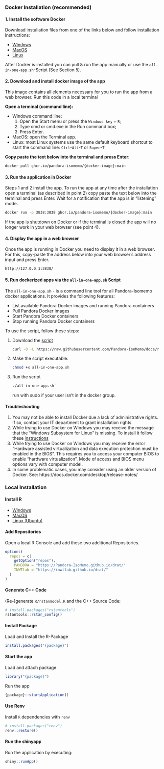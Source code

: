 ### Docker Installation (recommended)

#### 1. Install the software Docker

Download installation files from one of the links below and follow installation
instructions:

* [Windows](https://docs.docker.com/desktop/windows/install/)
* [MacOS](https://docs.docker.com/desktop/install/mac-install/)
* [Linux](https://docs.docker.com/desktop/install/linux-install/)

After Docker is installed you can pull & run the app manually or use the
`all-in-one-app.sh`-Script (See Section 5).

#### 2. Download and install docker image of the app

This image contains all elements necessary for you to run the app from a web
browser. Run this code in a local terminal 

**Open a terminal (command line):**

- Windows command line: 
   1. Open the Start menu or press the `Windows key` + `R`; 
   2. Type cmd or cmd.exe in the Run command box;
   3. Press Enter.
- MacOS: open the Terminal app.
- Linux: most Linux systems use the same default keyboard shortcut to start the
  command line: `Ctrl`-`Alt`-`T` or `Super`-`T`

**Copy paste the text below into the terminal and press Enter:**

```bash
docker pull ghcr.io/pandora-isomemo/{docker-image}:main
```

#### 3. Run the application in Docker 

Steps 1 and 2 install the app. To run the app at any time after the installation
open a terminal (as described in point 2) copy paste the text below into the
terminal and press Enter. Wait for a notification that the app is in “listening”
mode.

```bash
docker run -p 3838:3838 ghcr.io/pandora-isomemo/{docker-image}:main
```

If the app is shutdown on Docker or if the terminal is closed the app will no
longer work in your web browser (see point 4).

#### 4. Display the app in a web browser

Once the app is running in Docker you need to display it in a web browser. For
this, copy-paste the address below into your web browser’s address input and
press Enter.

```bash
http://127.0.0.1:3838/
```

#### 5. Run dockerized apps via the `all-in-one-app.sh` Script

The `all-in-one-app.sh` - is a command line tool for all Pandora-Isomemo docker
applications. It provides the following features:

- List available Pandora Docker images and running Pandora containers
- Pull Pandora Docker images
- Start Pandora Docker containers
- Stop running Pandora Docker containers

To use the script, follow these steps:

1. Download the [script](https://github.com/Pandora-IsoMemo/docs/blob/main/scripts/all-in-one-app.sh)

   ```bash
   curl -O -L https://raw.githubusercontent.com/Pandora-IsoMemo/docs/refs/heads/main/scripts/all-in-one-app.sh
   ```

3. Make the script executable: 

   ```bash
   chmod +x all-in-one-app.sh
   ```
4. Run the script

   ```bash
   ./all-in-one-app.sh`
   ```

   run with sudo if your user isn't in the docker group.

#### Troubleshooting

1. You may not be able to install Docker due a lack of administrative rights.
   If so, contact your IT department to grant installation rights.
2. While trying to use Docker on Windows you may receive the message that the
   “Windows Subsystem for Linux” is missing. To install it follow these
   [instructions](https://learn.microsoft.com/en-us/windows/wsl/install)
3. While trying to use Docker on Windows you may receive the error “Hardware
   assisted virtualization and data execution protection must be enabled in
   the BIOS”. This requires you to access your computer BIOS to enable
   “hardware virtualization”. Mode of access and BIOS menu options vary with
   computer model.
4. In some problematic cases, you may consider using an older version of Docker.
   See: https://docs.docker.com/desktop/release-notes/

### Local Installation

#### Install R

- [Windows](https://cran.r-project.org/bin/windows/base/)
- [MacOS](https://cran.r-project.org/bin/macosx/)
- [Linux (Ubuntu)](https://cran.r-project.org/bin/linux/ubuntu/)

#### Add Repositories

Open a local R Console and add these two additional Repositories.

```r
options(
  repos = c(
    getOption("repos"),
    PANDORA = "https://Pandora-IsoMemo.github.io/drat/"
    INWTlab = "https://inwtlab.github.io/drat/"
  )
)
```

#### Generate C++ Code

(Re-)generate `R/rstanmodel.R` and the C++ Source Code:

```r
# install.packages("rstantools")
rstantools::rstan_config()
```

#### Install Package

Load and Install the R-Package

```r
install.packages("{package}")
```

#### Start the app

Load and attach package

```r
library("{package}")
```

Run the app

```r
{package}::startApplication()
```

#### Use Renv

Install `R` dependencies with `renv`

```r
# install.packages("renv")
renv::restore()
```

#### Run the shinyapp

Run the application by executing:

```r
shiny::runApp()
```
